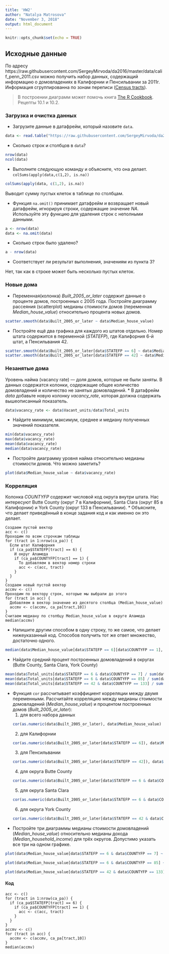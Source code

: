 ---
title: 'HW2'
author: "Natalya Matrosova"
date: "November 3, 2018"
output: html_document
---

```{r setup, include=FALSE}
knitr::opts_chunk$set(echo = TRUE)
```

## Исходные данные

По адресу https://raw.githubusercontent.com/SergeyMirvoda/da2016/master/data/calif_penn_2011.csv можно получить набор данных, 
содержащий информацию о домовладениях в Калифорнии и Пенсильвании за 2011г. Информация сгруппированна по зонам переписи ([Census tracts](https://en.wikipedia.org/wiki/Census_tract)).

>В построении диаграмм может помочь книга [The R Cookbook](http://shop.oreilly.com/product/9780596809164.do). Рецепты 10.1 и 10.2.

### Загрузка и очистка данных
- Загрузите данные в датафрейм, который назовите ``data``.
```{r}
data <- read.table("https://raw.githubusercontent.com/SergeyMirvoda/da2016/master/data/calif_penn_2011.csv", header = TRUE, sep = ",")
```

- Сколько строк и столбцов в ``data``?
```{r}
nrow(data)
ncol(data)
```

- Выполните следующую команду и объясните, что она делает.
```colSums(apply(data,c(1,2), is.na))```
```{r}
colSums(apply(data, c(1,2), is.na))
```
Выводит сумму пустых клеток в таблице по столбцам.

- Функция ``na.omit()`` принимает датафрейм и возвращает новый датафрейм, игнорируя строки, содержащие
значение _NA_. Используйте эту функцию для удаления строк с неполными данными.
```{r}
a <- nrow(data)
data <- na.omit(data)
```

- Сколько строк было удалено?
```{r}
a - nrow(data)
```

- Соответствует ли результат выполнения, значениям из пункта 3?

Нет, так как в строке может быть несколько пустых клеток.

### Новые дома
* Переменная(колонка) _Built_2005_or_later_ содержит данные о проценте домов, построенных с 2005 года. Постройте диаграмму рассеяния (scatterplot)
медианы стоимости домов (переменная _Median_house_value_) относительно процента новых домов.
```{r}
scatter.smooth(data$Built_2005_or_later ~ data$Median_house_value)
```

* Постройте ещё два графика для каждого из штатов отдельно. Номер штата содержится в переменной (_STATEFP_), где Калифорния 6-й штат, а Пенсильвания 42.
```{r}
scatter.smooth(data$Built_2005_or_later[data$STATEFP == 6] ~ data$Median_house_value[data$STATEFP == 6],  main = "Калифорния")
scatter.smooth(data$Built_2005_or_later[data$STATEFP == 42] ~ data$Median_house_value[data$STATEFP == 42],  main = "Пенсильвания")
```


### Незанятые дома
Уровень найма (vacancy rate) — доля домов, которые не были заняты. В данных содержатся колонки,
содержащие общее количество домовладений и количество не занятых домовладений. 
* В датафрейм _data_ добавьте новую колонку _vacancy_rate_, которая должна содержать вышеописанный показатель.
```{r}
data$vacancy_rate <- data$Vacant_units/data$Total_units
```

* Найдите минимум, максимум, среднее и медиану полученных значений показателя. 
```{r}
min(data$vacancy_rate)
max(data$vacancy_rate)
mean(data$vacancy_rate)
median(data$vacancy_rate)
```

* Постройте диаграмму уровня найма относительно медианы стоимости домов. Что можно заметить?
```{r}
plot(data$Median_house_value ~ data$vacancy_rate)
```


### Корреляция
Колонка _COUNTYFP_ содержит числовой код округа внутри штата. Нас интересуют Butte County (округ 7 в Калифорнии), Santa Clara (округ 85 в Калифорнии) 
и York County (округ 133 в Пенсильвании).
* Объясните, что делает приведённый в конце задания код и как именно он это делает.
```
Создаем пустой вектор
acc <- c()
Проходим по всем строчкам таблицы
for (tract in 1:nrow(ca_pa)) {
  Если штат Калифорния
  if (ca_pa$STATEFP[tract] == 6) {
    И округ Аламеда
    if (ca_pa$COUNTYFP[tract] == 1) {
      То добавляем в вектор номер строки
      acc <- c(acc, tract)
    }
  }
}
Создаем новый пустой вектор
accmv <- c()
Проходим по вектору строк, которые мы выбрали до этого
for (tract in acc) {
  Добавляем в вектор значение из десятого столбца (Median_house_value)
  accmv <- c(accmv, ca_pa[tract,10])
}
Считаем медиану по столбцу Median_house_value в округе Аламеда
median(accmv)
```
* Напишите другим способом в одну строку, то же самое, что делает нижеуказанный код. Способов получить тот же ответ множество, достаточно одного.
```{r}
median(data$Median_house_value[data$STATEFP == 6][data$COUNTYFP == 1], na.rm = TRUE)
```

* Найдите средний процент построенных домовладений в округах (Butte County, Santa Clara, York County)
```{r}
mean(data$Total_units[data$STATEFP == 6 & data$COUNTYFP == 7] / sum(data$Total_units[data$STATEFP == 6 ]), na.rm = TRUE)
mean(data$Total_units[data$STATEFP == 6 & data$COUNTYFP == 85] / sum(data$Total_units[data$STATEFP == 6 ]), na.rm = TRUE)
mean(data$Total_units[data$STATEFP == 42 & data$COUNTYFP == 133] / sum(data$Total_units[data$STATEFP == 42]), na.rm = TRUE)
```

* Функция ``cor`` рассчитывает коэффициент корреляции между двумя переменными. Рассчитайте корреляцию между
медианы стоимости домовладений (_Median_house_value_) и процентом построенных домов (_Built_2005_or_later_):
  1. для всего набора данных
```{r}
cor(as.numeric(data$Built_2005_or_later), data$Median_house_value)
```
  
  2. для Калифорнии
```{r}
cor(as.numeric(data$Built_2005_or_later[data$STATEFP == 6]), data$Median_house_value[data$STATEFP == 6])
```
  
  3. для Пенсильвании
```{r}
cor(as.numeric(data$Built_2005_or_later[data$STATEFP == 42]), data$Median_house_value[data$STATEFP == 42])
```
  
  4. для округа Butte County
```{r}
cor(as.numeric(data$Built_2005_or_later[data$STATEFP == 6 & data$COUNTYFP == 7]), data$Median_house_value[data$STATEFP == 6 & data$COUNTYFP == 7], use = "pairwise.complete.obs")
```
  
  5. для округа Santa Clara
```{r}
cor(as.numeric(data$Built_2005_or_later[data$STATEFP == 6 & data$COUNTYFP == 85]), data$Median_house_value[data$STATEFP == 6 & data$COUNTYFP == 85], use = "pairwise.complete.obs")
```
  
  6. для округа York County
```{r}
cor(as.numeric(data$Built_2005_or_later[data$STATEFP == 42 & data$COUNTYFP == 133]), data$Median_house_value[data$STATEFP == 42 & data$COUNTYFP == 133], use = "pairwise.complete.obs")
```
  
* Постройте три диаграммы медианы стоимости домовладений (_Median_house_value_) относительно медианы дохода (_Median_household_income_) 
для трёх округов. Допустимо указать все три на одном графике.
```{r}
plot(data$Median_house_value[data$STATEFP == 6 & data$COUNTYFP == 7] ~ data$Median_household_income[data$STATEFP == 6 & data$COUNTYFP == 7],main = "Butte County")

plot(data$Median_house_value[data$STATEFP == 6 & data$COUNTYFP == 85] ~ data$Median_household_income[data$STATEFP == 6 & data$COUNTYFP == 85],main = "Santa Clara")

plot(data$Median_house_value[data$STATEFP == 42 & data$COUNTYFP == 133] ~ data$Median_household_income[data$STATEFP == 42 & data$COUNTYFP == 133],main = "York County")
```


#### Код
```
acc <- c()
for (tract in 1:nrow(ca_pa)) {
  if (ca_pa$STATEFP[tract] == 6) {
    if (ca_pa$COUNTYFP[tract] == 1) {
      acc <- c(acc, tract)
    }
  }
}
accmv <- c()
for (tract in acc) {
  accmv <- c(accmv, ca_pa[tract,10])
}
median(accmv)
```